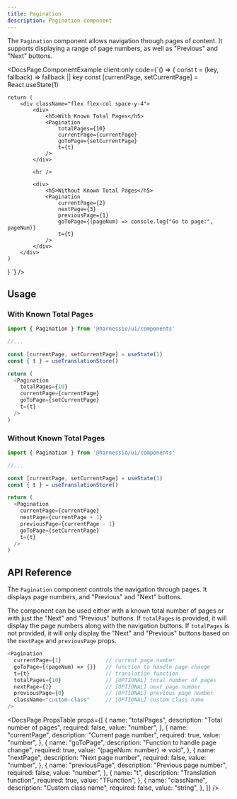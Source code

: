 ```yaml
---
title: Pagination
description: Pagination component
---
```


The `Pagination` component allows navigation through pages of content. It supports displaying a range of page numbers, as well as "Previous" and "Next" buttons.


<DocsPage.ComponentExample
  client:only
  code={`() => {
    const t = (key, fallback) => fallback || key
    const [currentPage, setCurrentPage] = React.useState(1)

    return (
        <div className="flex flex-col space-y-4">
            <div>
                <h5>With Known Total Pages</h5>
                <Pagination
                    totalPages={10}
                    currentPage={currentPage}
                    goToPage={setCurrentPage}
                    t={t}
                />
            </div>

            <hr />

            <div>
                <h5>Without Known Total Pages</h5>
                <Pagination
                    currentPage={2}
                    nextPage={3}
                    previousPage={1}
                    goToPage={(pageNum) => console.log("Go to page:", pageNum)}
                    t={t}
                />
            </div>
        </div>
    )

}
`} />

## Usage

### With Known Total Pages

```typescript jsx
import { Pagination } from '@harnessio/ui/components'

//...

const [currentPage, setCurrentPage] = useState(1)
const { t } = useTranslationStore()

return (
  <Pagination
    totalPages={10}
    currentPage={currentPage}
    goToPage={setCurrentPage}
    t={t}
  />
)
```

### Without Known Total Pages

```typescript jsx
import { Pagination } from '@harnessio/ui/components'

//...

const [currentPage, setCurrentPage] = useState(1)
const { t } = useTranslationStore()

return (
  <Pagination
    currentPage={currentPage}
    nextPage={currentPage + 1}
    previousPage={currentPage - 1}
    goToPage={setCurrentPage}
    t={t}
  />
)
```

## API Reference

The `Pagination` component controls the navigation through pages. It displays page numbers, and "Previous" and "Next" buttons.

The component can be used either with a known total number of pages or with just the "Next" and "Previous" buttons. If `totalPages` is provided, it will display the page numbers along with the navigation buttons. If `totalPages` is not provided, it will only display the "Next" and "Previous" buttons based on the `nextPage` and `previousPage` props.

```typescript jsx
<Pagination
  currentPage={1}              // current page number
  goToPage={(pageNum) => {}}   // function to handle page change
  t={t}                        // translation function
  totalPages={10}              // [OPTIONAL] total number of pages
  nextPage={2}                 // [OPTIONAL] next page number
  previousPage={0}             // [OPTIONAL] previous page number
  className="custom-class"     // [OPTIONAL] custom class name
/>
```

<DocsPage.PropsTable
  props={[
    {
      name: "totalPages",
      description: "Total number of pages",
      required: false,
      value: "number",
    },
    {
      name: "currentPage",
      description: "Current page number",
      required: true,
      value: "number",
    },
    {
      name: "goToPage",
      description: "Function to handle page change",
      required: true,
      value: "(pageNum: number) => void",
    },
    {
      name: "nextPage",
      description: "Next page number",
      required: false,
      value: "number",
    },
    {
      name: "previousPage",
      description: "Previous page number",
      required: false,
      value: "number",
    },
    {
      name: "t",
      description: "Translation function",
      required: true,
      value: "TFunction",
    },
    {
      name: "className",
      description: "Custom class name",
      required: false,
      value: "string",
    },
  ]}
/>
